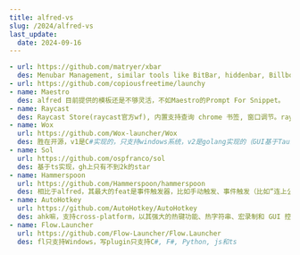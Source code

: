 ```yaml
---
title: alfred-vs
slug: /2024/alfred-vs
last_update:
  date: 2024-09-16
---
```




```yaml
- url: https://github.com/matryer/xbar
  des: Menubar Management, similar tools like BitBar, hiddenbar, Billboard, SketchyBar
- url: https://github.com/copiousfreetime/launchy
- name: Maestro
  des: alfred 目前提供的模板还是不够灵活，不如Maestro的Prompt For Snippet。
- name: Raycast
  des: Raycast Store(raycast官方wf), 内置支持查询 chrome 书签, 窗口调节。raycast 相当于和 alfred 打了个错位。alfred 是核心的 workflow 功能收费，raycast 对应的插件功能免费，但是其他一些功能收费，并且还不便宜，让人感觉不太值。raycast 的窗口更类似一个 APP，支持后退、下拉选择等功能，alfred 则完全是一个简单而强大的启动器，更 geek 一些。
- name: Wox
  url: https://github.com/Wox-launcher/Wox
  des: 胜在开源，v1是C#实现的，只支持windows系统，v2是golang实现的（GUI基于Tauri + React），支持cross-platform，试用了一下，体验挺差的，不仅UI很丑，响应等各方面也不如alfred。plugins生态也很差，官网plugins列表上看到，v1的生态还行，但是plugins普遍都是10年前更新的了，v2又没生态，很尴尬。
- name: Sol
  url: https://github.com/ospfranco/sol
  des: 基于ts实现，gh上只有不到2k的star
- name: Hammerspoon
  url: https://github.com/Hammerspoon/hammerspoon
  des: 相比于alfred，其最大的feat是事件触发器，比如手动触发、事件触发（比如“连上公司 wifi 后自动静音”这样的自动化操作确实省心）、定时触发、条件触发。如果 mac 的 shortcut 支持自动化的话，也可以实现类似功能。另外需要注意hs只能用lua写plugin。可以参考 https://github.com/xiaojundebug/hammerspoon-config
- name: AutoHotkey
  url: https://github.com/AutoHotkey/AutoHotkey
  des: ahk嘛，支持cross-platform，以其强大的热键功能、热字符串、宏录制和 GUI 控件创建而闻名，但是需要写ahk script来实现自定义脚本。
- name: Flow.Launcher
  url: https://github.com/Flow-Launcher/Flow.Launcher
  des: fl只支持Windows，写plugin只支持C#, F#, Python, js和ts
```